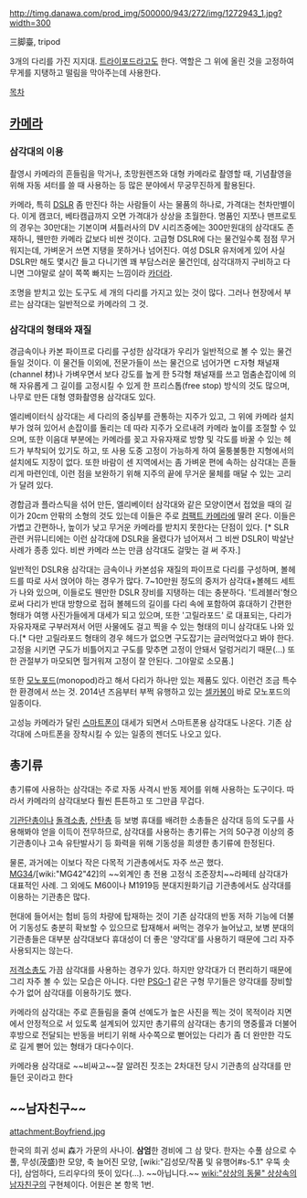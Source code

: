 http://timg.danawa.com/prod_img/500000/943/272/img/1272943_1.jpg?width=300

三脚臺, tripod

3개의 다리를 가진 지지대. [[트라이포드]]라고도 한다. 역할은 그 위에 올린 것을 고정하여 무게를 지탱하고 떨림을 막아주는데 사용한다.

[[목차]]

== [[카메라]] ==
=== 삼각대의 이용 ===
촬영시 카메라의 흔들림을 막거나, 초망원렌즈와 대형 카메라로 촬영할 때, 기념촬영을 위해 자동 셔터를 쓸 때 사용하는 등 많은 분야에서 무궁무진하게 활용된다.

카메라, 특히 [[DSLR]] 좀 만진다 하는 사람들이 사는 물품의 하나로, 가격대는 천차만별이다. 이게 캠코더, 베타캠급까지 오면 가격대가 상상을 초월한다. 명품인 지쪼나 맨프로토의 경우는 30만대는 기본이며 셔틀러사의 DV 시리즈중에는 300만원대의 삼각대도 존재하니, 웬만한 카메라 값보다 비싼 것이다. 고급형 DSLR에 다는 물건일수록 점점 무거워지는데, 가벼운거 쓰면 지탱을 못하거나 넘어진다. 여성 DSLR 유저에게 있어 사실 DSLR만 해도 몇시간 들고 다니기엔 꽤 부담스러운 물건인데, 삼각대까지 구비하고 다니면 그야말로 살이 쪽쪽 빠지는 느낌이라 [[카더라]]. 

조명을 받치고 있는 도구도 세 개의 다리를 가지고 있는 것이 많다. 그러나 현장에서 부르는 삼각대는 일반적으로 카메라의 그 것.

=== 삼각대의 형태와 재질 ===
경금속이나 카본 파이프로 다리를 구성한 삼각대가 우리가 일반적으로 볼 수 있는 물건들일 것이다. 이 물건들 이외에, 전문가들이 쓰는 물건으로 넘어가면 ㄷ자형 채널재(channel 材)나 가벼우면서 보다 강도를 높게 한 5각형 채널재를 쓰고 멈춤손잡이에 의해 자유롭게 그 길이를 고정시킬 수 있게 한 프리스톱(free stop) 방식의 것도 많으며, 나무로 만든 대형 영화촬영용 삼각대도 있다.

엘리베이터식 삼각대는 세 다리의 중심부를 관통하는 지주가 있고, 그 위에 카메라 설치부가 얹혀 있어서 손잡이를 돌리는 데 따라 지주가 오르내려 카메라 높이를 조절할 수 있으며, 또한 이음대 부분에는 카메라를 꽂고 자유자재로 방향 및 각도를 바꿀 수 있는 헤드가 부착되어 있기도 하고, 또 사용 도중 고정이 가능하게 하여 울퉁불퉁한 지형에서의 설치에도 지장이 없다. 또한 바람이 센 지역에서는 좀 가벼운 편에 속하는 삼각대는 흔들리게 마련인데, 이런 점을 보완하기 위해 지주의 끝에 무거운 물체를 매달 수 있는 고리가 달려 있다.

경합금과 플라스틱을 섞어 만든, 엘리베이터 삼각대와 같은 모양이면서 접었을 때의 길이가 20cm 안팎의 소형의 것도 있는데 이들은 주로 [[컴팩트 카메라]]에 딸려 온다. 이들은 가볍고 간편하나, 높이가 낮고 무거운 카메라를 받치지 못한다는 단점이 있다. [* SLR 관련 커뮤니티에는 이런 삼각대에 DSLR을 올렸다가 넘어져서 그 비싼 DSLR이 박살난 사례가 종종 있다. 비싼 카메라 쓰는 만큼 삼각대도 걸맞는 걸 써 주자.]

일반적인 DSLR용 삼각대는 금속이나 카본섬유 재질의 파이프로 다리를 구성하며, 볼헤드를 따로 사서 얹어야 하는 경우가 많다. 7~10만원 정도의 중저가 삼각대+볼헤드 세트가 나와 있으며, 이들로도 웬만한 DSLR 장비를 지탱하는 데는 충분하다. '트레블러'형으로써 다리가 반대 방향으로 접혀 볼헤드의 길이를 다리 속에 포함하여 휴대하기 간편한 형태가 여행 사진가들에게 대세가 되고 있으며, 또한 '고릴라포드' 로 대표되는, 다리가 자유자재로 구부러져서 어떤 사물에도 걸고 찍을 수 있는 형태의 미니 삼각대도 나와 있다.[* 다만 고릴라포드 형태의 경우 헤드가 없으면 구도잡기는 글러먹었다고 봐야 한다. 고정을 시키면 구도가 비틀어지고 구도를 맞추면 고정이 안돼서 덜렁거리기 때문(...) 또한 관절부가 마모되면 헐거워져 고정이 잘 안된다. 그야말로 소모품.]

또한 [[모노포드]](monopod)라고 해서 다리가 하나만 있는 제품도 있다. 이런건 조금 특수한 환경에서 쓰는 것. 2014년 즈음부터 부쩍 유행하고 있는 [[셀카봉]]이 바로 모노포드의 일종이다.

고성능 카메라가 달린 [[스마트폰]]이 대세가 되면서 스마트폰용 삼각대도 나온다. 기존 삼각대에 스마트폰을 장착시킬 수 있는 일종의 젠더도 나오고 있다. 

== 총기류 ==
총기류에 사용하는 삼각대는 주로 자동 사격시 반동 제어를 위해 사용하는 도구이다. 따라서 카메라의 삼각대보다 훨씬 튼튼하고 또 그만큼 무겁다.

[[기관단총]]이나 [[돌격소총]], [[산탄총]] 등 보병 휴대를 배려한 소총들은 삼각대 등의 도구를 사용해봐야 얻을 이득이 전무하므로, 삼각대를 사용하는 총기류는 거의 50구경 이상의 중기관총이나 고속 유탄발사기 등 화력을 위해 기동성을 희생한 총기류에 한정된다.

물론, 과거에는 이보다 작은 다목적 기관총에서도 자주 쓰곤 했다. [[MG34]]/[wiki:"MG42"42]의 ~~외계인 총 전용 고정식 조준장치~~라페테 삼각대가 대표적인 사례. 그 외에도 M60이나 M1919등 분대지원화기급 기관총에서도 삼각대를 이용하는 기관총은 많다.

현대에 들어서는 험비 등의 차량에 탑재하는 것이 기존 삼각대의 반동 저하 기능에 더불어 기동성도 충분히 확보할 수 있으므로 탑재해서 써먹는 경우가 늘어났고, 보병 분대의 기관총들은 대부분 삼각대보다 휴대성이 더 좋은 '양각대'를 사용하기 때문에 그리 자주 사용되지는 않는다.

[[저격소총]]도 가끔 삼각대를 사용하는 경우가 있다. 하지만 양각대가 더 편리하기 때문에 그리 자주 볼 수 있는 모습은 아니다. 다만 [[PSG-1]] 같은 구형 무기들은 양각대를 장비할 수가 없어 삼각대를 이용하기도 했다.

카메라의 삼각대는 주로 흔들림을 줄여 선예도가 높은 사진을 찍는 것이 목적이라 지면에서 안정적으로 서 있도록 설계되어 있지만 총기류의 삼각대는 총기의 명중률과 더불어 후방으로 전달되는 반동을 버티기 위해 사수쪽으로 뻗어있는 다리가 좀 더 완만한 각도로 길게 뻗어 있는 형태가 대다수이다. 

카메라용 삼각대로 ~~비싸고~~잘 알려진 짓조는 2차대전 당시 기관총의 삼각대를 만들던 곳이라고 한다

== ~~남자친구~~ ==
attachment:Boyfriend.jpg

한국의 희귀 성씨 森가 가문의 사나이. '''삼엄'''한 경비에 그 삼 맞다. 한자는 수풀 삼으로 수풀, 무성(茂盛)한 모양, 축 늘어진 모양, [wiki:"김성모/작품 및 유행어#s-5.1" 우뚝 솟다], 삼엄하다, 드리우다의 뜻이 있다(...). ~~아닙니다.~~
[[wiki:"상상의 동물" 상상속의 남자친구]]의 구현체이다. 어원은 본 항목 1번.

